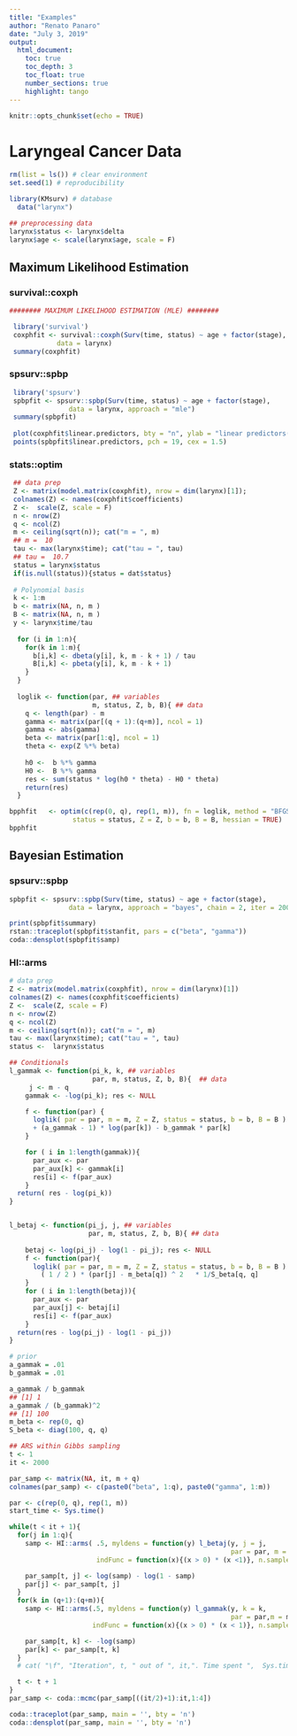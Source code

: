 ```yaml
---
title: "Examples"
author: "Renato Panaro"
date: "July 3, 2019"
output:
  html_document:
    toc: true
    toc_depth: 3
    toc_float: true
    number_sections: true
    highlight: tango
---
```


```r
knitr::opts_chunk$set(echo = TRUE)
```

# Laryngeal Cancer Data {.tabset .tabset-fade .tabset-pills}

```r

rm(list = ls()) # clear environment
set.seed(1) # reproducibility 

library(KMsurv) # database
  data("larynx")

## preprocessing data
larynx$status <- larynx$delta
larynx$age <- scale(larynx$age, scale = F)
```

##  Maximum Likelihood Estimation

### survival::coxph
```r
######## MAXIMUM LIKELIHOOD ESTIMATION (MLE) ########

 library('survival')
 coxphfit <- survival::coxph(Surv(time, status) ~ age + factor(stage),
            data = larynx)
 summary(coxphfit)
```

### spsurv::spbp 
```r
 library('spsurv')
 spbpfit <- spsurv::spbp(Surv(time, status) ~ age + factor(stage),
               data = larynx, approach = "mle")
 summary(spbpfit)
 
 plot(coxphfit$linear.predictors, bty = "n", ylab = "linear predictors(Z*beta)", xlab = "", cex = 1.5, cex.axis = 1.5)
 points(spbpfit$linear.predictors, pch = 19, cex = 1.5)
``` 

### stats::optim
```r
 ## data prep
 Z <- matrix(model.matrix(coxphfit), nrow = dim(larynx)[1]); 
 colnames(Z) <- names(coxphfit$coefficients)
 Z <-  scale(Z, scale = F)
 n <- nrow(Z)
 q <- ncol(Z)
 m <- ceiling(sqrt(n)); cat("m = ", m)
 ## m =  10
 tau <- max(larynx$time); cat("tau = ", tau)
 ## tau =  10.7
 status = larynx$status
 if(is.null(status)){status = dat$status}
  
 # Polynomial basis  
 k <- 1:m
 b <- matrix(NA, n, m )
 B <- matrix(NA, n, m )
 y <- larynx$time/tau
 
  for (i in 1:n){
    for(k in 1:m){
      b[i,k] <- dbeta(y[i], k, m - k + 1) / tau
      B[i,k] <- pbeta(y[i], k, m - k + 1)
    }
  }
  
  loglik <- function(par, ## variables
                     m, status, Z, b, B){ ## data
    q <- length(par) - m
    gamma <- matrix(par[(q + 1):(q+m)], ncol = 1)
    gamma <- abs(gamma)
    beta <- matrix(par[1:q], ncol = 1)
    theta <- exp(Z %*% beta)
    
    h0 <-  b %*% gamma
    H0 <-  B %*% gamma
    res <- sum(status * log(h0 * theta) - H0 * theta)
    return(res)
  }

bpphfit   <- optim(c(rep(0, q), rep(1, m)), fn = loglik, method = "BFGS", control = list(fnscale=-1), m = m,
                status = status, Z = Z, b = b, B = B, hessian = TRUE)  
bpphfit
```

##  Bayesian Estimation
### spsurv::spbp
```r
spbpfit <- spsurv::spbp(Surv(time, status) ~ age + factor(stage),
               data = larynx, approach = "bayes", chain = 2, iter = 2000, warmup = 1000)

print(spbpfit$summary)
rstan::traceplot(spbpfit$stanfit, pars = c("beta", "gamma"))
coda::densplot(spbpfit$samp)
```

### HI::arms
```r
# data prep
Z <- matrix(model.matrix(coxphfit), nrow = dim(larynx)[1])
colnames(Z) <- names(coxphfit$coefficients)
Z <-  scale(Z, scale = F)
n <- nrow(Z)
q <- ncol(Z)
m <- ceiling(sqrt(n)); cat("m = ", m)
tau <- max(larynx$time); cat("tau = ", tau)
status <-  larynx$status

## Conditionals
l_gammak <- function(pi_k, k, ## variables
                     par, m, status, Z, b, B){  ## data
     j <- m - q
    gammak <- -log(pi_k); res <- NULL

    f <- function(par) {
      loglik( par = par, m = m, Z = Z, status = status, b = b, B = B )  +
      + (a_gammak - 1) * log(par[k]) - b_gammak * par[k]
    }

    for ( i in 1:length(gammak)){
      par_aux <- par
      par_aux[k] <- gammak[i]
      res[i] <- f(par_aux)
    }
  return( res - log(pi_k))
}


l_betaj <- function(pi_j, j, ## variables
                    par, m, status, Z, b, B){ ## data
   
    betaj <- log(pi_j) - log(1 - pi_j); res <- NULL
    f <- function(par){
      loglik( par = par, m = m, Z = Z, status = status, b = b, B = B ) -
        ( 1 / 2 ) * (par[j] - m_beta[q]) ^ 2   * 1/S_beta[q, q]
    }
    for ( i in 1:length(betaj)){
      par_aux <- par
      par_aux[j] <- betaj[i]
      res[i] <- f(par_aux)
    }
  return(res - log(pi_j) - log(1 - pi_j))
}

# prior
a_gammak = .01
b_gammak = .01

a_gammak / b_gammak
## [1] 1
a_gammak / (b_gammak)^2
## [1] 100
m_beta <- rep(0, q)
S_beta <- diag(100, q, q)

## ARS within Gibbs sampling
t <- 1
it <- 2000

par_samp <- matrix(NA, it, m + q)
colnames(par_samp) <- c(paste0("beta", 1:q), paste0("gamma", 1:m))

par <- c(rep(0, q), rep(1, m))
start_time <- Sys.time()

while(t < it + 1){
  for(j in 1:q){
    samp <- HI::arms( .5, myldens = function(y) l_betaj(y, j = j,
                                                        par = par, m = m, Z = Z, b = b, B = B, status = status),
                      indFunc = function(x){(x > 0) * (x <1)}, n.sample = 1 )

    par_samp[t, j] <- log(samp) - log(1 - samp)
    par[j] <- par_samp[t, j]
  }
  for(k in (q+1):(q+m)){
    samp <- HI::arms(.5, myldens = function(y) l_gammak(y, k = k,
                                                        par = par,m = m, Z = Z, b = b, B = B, status = status),
                     indFunc = function(x){(x > 0) * (x < 1)}, n.sample = 1 )

    par_samp[t, k] <- -log(samp)
    par[k] <- par_samp[t, k]
  }
  # cat( "\f", "Iteration", t, " out of ", it,". Time spent ",  Sys.time() - start_time)

  t <- t + 1
}
par_samp <- coda::mcmc(par_samp[((it/2)+1):it,1:4])

coda::traceplot(par_samp, main = '', bty = 'n')
coda::densplot(par_samp, main = '', bty = 'n')
```